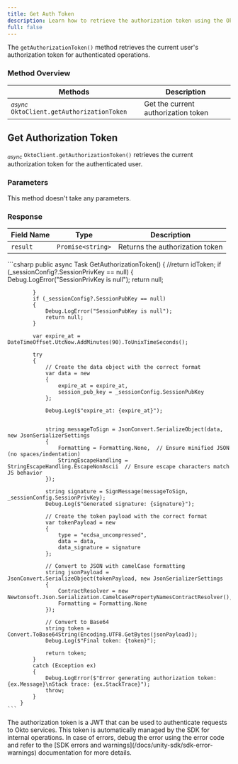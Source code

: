 ```yaml
---
title: Get Auth Token
description: Learn how to retrieve the authorization token using the Okto SDK.
full: false
---
```



The `getAuthorizationToken()` method retrieves the current user's authorization token for authenticated operations.

### Method Overview

| Methods | Description |
|---------|-------------|
| <sub><i>async</i></sub> `OktoClient.getAuthorizationToken` | Get the current authorization token |

<div className="method-box">

## Get Authorization Token

<sub><i>async</i></sub> `OktoClient.getAuthorizationToken()` retrieves the current authorization token for the authenticated user.

### Parameters

This method doesn't take any parameters.

### Response

<Callout title="Success Response">

| Field Name | Type | Description |
|------------|------|-------------|
| `result` | `Promise<string>` | Returns the authorization token |

</Callout>

<Accordions>
<Accordion title="Example">
<Tabs items={['C#']}>
  <Tab value="C#">
    ```csharp
        public async Task<string> GetAuthorizationToken()
        {
            //return idToken;
            if (_sessionConfig?.SessionPrivKey == null)
            {
                Debug.LogError("SessionPrivKey is null");
                return null;

            }
            if (_sessionConfig?.SessionPubKey == null)
            {
                Debug.LogError("SessionPubKey is null");
                return null;
            }

            var expire_at = DateTimeOffset.UtcNow.AddMinutes(90).ToUnixTimeSeconds(); 

            try
            {
                // Create the data object with the correct format
                var data = new
                {
                    expire_at = expire_at,
                    session_pub_key = _sessionConfig.SessionPubKey
                };

                Debug.Log($"expire_at: {expire_at}");


                string messageToSign = JsonConvert.SerializeObject(data, new JsonSerializerSettings
                {
                    Formatting = Formatting.None,  // Ensure minified JSON (no spaces/indentation)
                    StringEscapeHandling = StringEscapeHandling.EscapeNonAscii  // Ensure escape characters match JS behavior
                });

                string signature = SignMessage(messageToSign, _sessionConfig.SessionPrivKey);
                Debug.Log($"Generated signature: {signature}");

                // Create the token payload with the correct format
                var tokenPayload = new
                {
                    type = "ecdsa_uncompressed",
                    data = data,
                    data_signature = signature
                };

                // Convert to JSON with camelCase formatting
                string jsonPayload = JsonConvert.SerializeObject(tokenPayload, new JsonSerializerSettings
                {
                    ContractResolver = new Newtonsoft.Json.Serialization.CamelCasePropertyNamesContractResolver(),
                    Formatting = Formatting.None
                });

                // Convert to Base64
                string token = Convert.ToBase64String(Encoding.UTF8.GetBytes(jsonPayload));
                Debug.Log($"Final token: {token}");

                return token;
            }
            catch (Exception ex)
            {
                Debug.LogError($"Error generating authorization token: {ex.Message}\nStack trace: {ex.StackTrace}");
                throw;
            }
        }
    ```
  </Tab>
</Tabs>
</Accordion>
</Accordions>

</div>

<Callout>
The authorization token is a JWT that can be used to authenticate requests to Okto services. This token is automatically managed by the SDK for internal operations.
</Callout>

<Callout title="Note">
In case of errors, debug the error using the error code and refer to the [SDK errors and warnings](/docs/unity-sdk/sdk-error-warnings) documentation for more details.
</Callout>